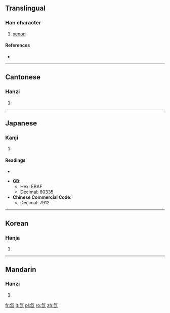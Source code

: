 {{also|氠}}
==Translingual==

===Han character===
{{Han char|rn=84|rad=气|as=03|sn=7|four=8071<sub>7</sub>|canj=人弓山 (ONU)}}
#[[xenon]]

====References====
* {{Han ref|kx=0599.041|dkj=17047|hdz=32010.070|uh=6C19|ud=27673|bh=CB49|bd=52041}}

----

==Cantonese==

===Hanzi===
{{yue-hanzi|jyut=|y=saan1, sin1}}

# {{defn|lang=yue|sort=气03}}

----

==Japanese==

===Kanji===
{{ja-kanji|grade=|rs=气03}}

# {{defn|lang=ja|sort=气03}}

====Readings====
* {{ja-readings|on=[[せん]] (sen)|kun=}}

* '''GB''':
** Hex: EBAF
** Decimal: 60335
* '''Chinese Commercial Code''':
** Decimal: 7912
----

==Korean==

===Hanja===
{{ko-hanja|hangeul=선|eumhun=|rv=seon|mr=sŏn|y=sen}}

# {{defn|lang=ko|sort=气03}}
----

==Mandarin==

===Hanzi===
{{cmn-hanzi|pin=[[xiān]] ([[xian1]])|wg=hsien<sup>1</sup>}}

# {{defn|lang=cmn|sort=气03}}

[[fr:氙]]
[[lt:氙]]
[[pl:氙]]
[[ro:氙]]
[[zh:氙]]